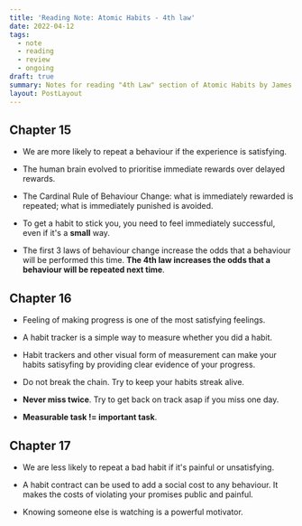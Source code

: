 ```yaml
---
title: 'Reading Note: Atomic Habits - 4th law'
date: 2022-04-12
tags:
  - note
  - reading
  - review
  - ongoing
draft: true
summary: Notes for reading "4th Law" section of Atomic Habits by James Clear.
layout: PostLayout
---
```


<TOCInline toc={props.toc} asDisclosure />

## Chapter 15

- We are more likely to repeat a behaviour if the experience is satisfying.

- The human brain evolved to prioritise immediate rewards over delayed rewards.

- The Cardinal Rule of Behaviour Change: what is immediately rewarded is repeated; what is immediately punished is avoided.

- To get a habit to stick you, you need to feel immediately successful, even if it's a **small** way.

- The first 3 laws of behaviour change increase the odds that a behaviour will be performed this time.
  **The 4th law increases the odds that a behaviour will be repeated next time**.

## Chapter 16

- Feeling of making progress is one of the most satisfying feelings.

- A habit tracker is a simple way to measure whether you did a habit.

- Habit trackers and other visual form of measurement can make your habits satisyfing by providing clear evidence of your progress.

- Do not break the chain. Try to keep your habits streak alive.

- **Never miss twice**. Try to get back on track asap if you miss one day.

- **Measurable task != important task**.

## Chapter 17

- We are less likely to repeat a bad habit if it's painful or unsatisfying.

- A habit contract can be used to add a social cost to any behaviour. It makes the costs of violating your promises public and painful.

- Knowing someone else is watching is a powerful motivator.
